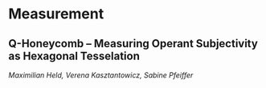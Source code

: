 # Measurement {#measurement}

<!-- long title would be: how and why we measure operant subjectivity -->


<!-- Table: (\#tab:var-meas-ded) Variations of Measuring Operant Subjectivity with a  -->
<!-- Deductive Condition of Instruction. -->

<!-- +---------------+---------------+---------------+--------------------+---------------+--------------------+ -->
<!-- | \             | \             | \             | *Constraints* \    | \ |  \ |  -->
<!-- | "Open Space"       | Fruit         | Price         | Advantages         |  -->
<!-- Price         | Advantages         |  -->
<!-- +===============+===============+===============+====================+===============+====================+ -->
<!-- | Bananas       | $1.34         | - built-in wrapper | Bananas       | $1.34 | - -->
<!-- built-in wrapper | |               |               | - bright color     | | | |  -->
<!-- +---------------+---------------+--------------------+---------------+---------------+--------------------+1 -->
<!-- | Bananas       | $1.34         | - built-in wrapper | Bananas       | $1.34 | - -->
<!-- built-in wrapper | |               |               | - bright color     | | | |  -->
<!-- +---------------+---------------+--------------------+---------------+---------------+--------------------+ -->


<!-- ----------- ------- --------------- ------------------------- First    row 12.0  -->
<!-- Example of a row that spans multiple lines. -->

<!-- Second    row                 5.0 Here's another one. Note the blank line  -->
<!-- between rows. ----------- ------- --------------- ------------------------- -->


<!-- RGT, despite the acronym isn't really R methodology. RGT is also idiographic  -->
<!-- (not nomothetic), as is often suggested R would be -->


## Q-Honeycomb -- Measuring Operant Subjectivity as Hexagonal Tesselation

*Maximilian Held, Verena Kasztantowicz, Sabine Pfeiffer*


